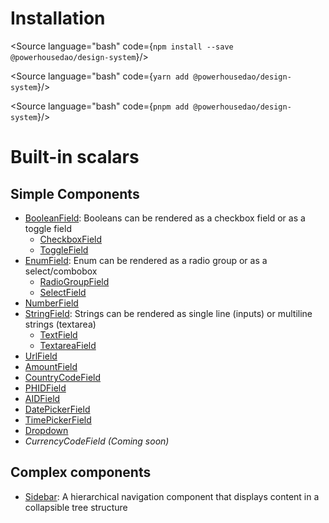 
<Meta title="Document Engineering/Getting started" />

# Installation

<Source language="bash" code={`
npm install --save @powerhousedao/design-system
`}/>

<Source language="bash" code={`
yarn add @powerhousedao/design-system
`}/>

<Source language="bash" code={`
pnpm add @powerhousedao/design-system
`}/>

# Built-in scalars

## Simple Components

- [BooleanField](?path=/docs/document-engineering-simple-components-boolean-field--readme): Booleans can be rendered as a checkbox field or as a toggle field
  - [CheckboxField](?path=/docs/document-engineering-fragments-checkbox-field--readme)
  - [ToggleField](?path=/docs/document-engineering-fragments-toggle-field--readme)
- [EnumField](?path=/docs/document-engineering-simple-components-enum-field--readme): Enum can be rendered as a radio group or as a select/combobox
  - [RadioGroupField](?path=/docs/document-engineering-fragments-radiogroupfield--readme)
  - [SelectField](?path=/docs/document-engineering-fragments-selectfield--readme)
- [NumberField](?path=/docs/document-engineering-simple-components-number-field--readme)
- [StringField](?path=/docs/document-engineering-simple-components-string-field--readme): Strings can be rendered as single line (inputs) or multiline strings (textarea)
  - [TextField](?path=/docs/document-engineering-fragments-textfield--readme)
  - [TextareaField](?path=/docs/document-engineering-fragments-textareafield--readme)
- [UrlField](?path=/docs/document-engineering-simple-components-url-field--readme)
- [AmountField](?path=/docs/document-engineering-simple-components-amount-field--readme)
- [CountryCodeField](?path=/docs/document-engineering-simple-components-country-code-field--readme)
- [PHIDField](?path=/docs/document-engineering-simple-components-phid-field--readme)
- [AIDField](?path=/docs/document-engineering-simple-components-aid-field--readme)
- [DatePickerField](?path=/docs/document-engineering-simple-components-date-picker-field--readme)
- [TimePickerField](?path=/docs/document-engineering-fragments-timepickerfield--readme)
- [Dropdown](?path=/docs/document-engineering-simple-components-dropdown--readme)
- *CurrencyCodeField (Coming soon)*

## Complex components

- [Sidebar](?path=/docs/document-engineering-complex-components-sidebar--readme): A hierarchical navigation component that displays content in a collapsible tree structure
